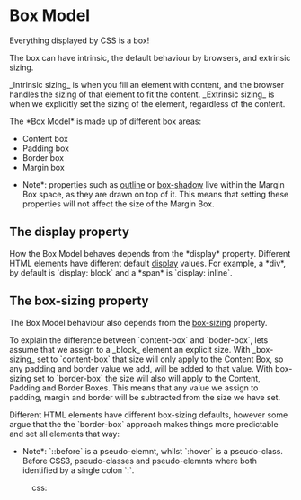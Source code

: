 = Box Model =

Everything displayed by CSS is a box!

The box can have intrinsic, the default behaviour by browsers, and extrinsic sizing.

_Intrinsic sizing_ is when you fill an element with content, and the browser handles the sizing of that element to fit the content.
_Extrinsic sizing_ is when we explicitly set the sizing of the element, regardless of the content.

The *Box Model* is made up of different box areas:
* Content box
* Padding box
* Border box
* Margin box

*Note*: properties such as [[https://developer.mozilla.org/en-US/docs/Web/CSS/outline|outline]] or [[https://developer.mozilla.org/en-US/docs/Web/CSS/box-shadow|box-shadow]] live within the Margin Box space, as they are drawn on top of it. This means that setting these properties will not affect the size of the Margin Box.


== The display property ==

How the Box Model behaves depends from the *display* property.
Different HTML elements have different default [[https://developer.mozilla.org/en-US/docs/Web/CSS/display|display]] values. 
For example, a *div*, by default is `display: block` and a *span* is `display: inline`. 

{{{css
.container {
   display: block | inline | inline-block | none | flex | grid;
}
}}}


== The box-sizing property ==

The Box Model behaviour also depends from the [[https://developer.mozilla.org/en-US/docs/Web/CSS/box-sizing|box-sizing]] property.

{{{css
.container {
   box-sizing: content-box | border-box;
}
}}}

To explain the difference between `content-box` and `boder-box`, lets assume that we assign to a _block_ element an explicit size. 
With _box-sizing_ set to `content-box` that size will only apply to the Content Box, so any padding and border value we add, will be added to that value. 
With box-sizing set to `border-box` the size will also will apply to the Content, Padding and Border Boxes. This means that any value we assign to padding, margin and border will be subtracted from the size we have set. 

Different HTML elements have different box-sizing defaults, however some argue that the the `border-box` approach makes things more predictable and set all elements that way:

{{{css 
html {
  box-sizing: border-box;
}
*,
*::before,
*::after {
  box-sizing: inherit;
}
}}}

*Note*: `::before` is a pseudo-elemnt, whilst `:hover` is a pseudo-class. Before CSS3, pseudo-classes and pseudo-elemnts where both identified by a single colon `:`.


:css:
